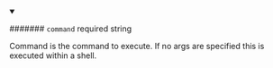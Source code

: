 
<details className="config-field" data-expandable="false" open>
<summary>

####### `command` <span class="config-field-required" data-required="false">required</span> <span class="config-field-type">string</span> <span class="config-field-default"></span> <span class="config-field-enum"></span>

Command is the command to execute. If no args are specified this is executed
within a shell.

</summary>



</details>
